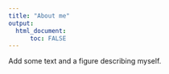 ```yaml
---
title: "About me"
output: 
  html_document:
      toc: FALSE
---
```


Add some text and a figure describing myself.
